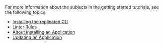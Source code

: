 For more information about the subjects in the getting started tutorials, see the following topics:

* [Installing the replicated CLI](/reference/replicated-cli-installing)
* [Linter Rules](/reference/linter)
* [About Installing an Application](/enterprise/installing-overview)
* [Updating an Application](/enterprise/updating-apps)
